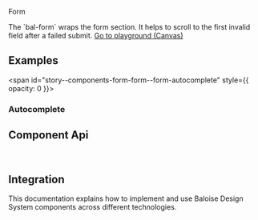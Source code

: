 
<bal-doc-banner id="story--components-form-form--basic" >Form</bal-doc-banner>

<bal-doc-lead>
  The `bal-form` wraps the form section. It helps to scroll to the first invalid field after a failed submit.
</bal-doc-lead>

<Canvas>
  <Story id="components-form-form--basic" />
</Canvas>


<bal-doc-app>
  <bal-button-group class="mb-large" position="center">
    <a class="button is-info is-outlined" href="?path=/story/components-form-form--basic">
      Go to playground (Canvas)
    </a>
    <bal-doc-stackblitz template={exampleHtml} component={exampleTs}></bal-doc-stackblitz>
  </bal-button-group>
</bal-doc-app>

## Examples

<span id="story--components-form-form--form-autocomplete" style={{ opacity: 0 }}></span>

### Autocomplete

<Canvas>
  <Story id="components-form-form--form-autocomplete" />
</Canvas>

## Component Api

<Description markdown={readme} />

<br />

## Integration

This documentation explains how to implement and use Baloise Design System components across different technologies.

<bal-doc-link-list>
  <a href="?path=/docs/development-getting-started-html5-overview--page">
    <bal-doc-link-list-item template="html5"></bal-doc-link-list-item>
  </a>
  <a href="?path=/docs/development-getting-started-vue-overview--page">
    <bal-doc-link-list-item template="vue"></bal-doc-link-list-item>
  </a>
  <a href="?path=/docs/development-getting-started-angular-overview--page">
    <bal-doc-link-list-item template="angular"></bal-doc-link-list-item>
  </a>
  <a href="?path=/docs/development-getting-started-react-overview--page">
    <bal-doc-link-list-item template="react"></bal-doc-link-list-item>
  </a>
</bal-doc-link-list>


<Description markdown={testing} />

<bal-doc-github link="/components/form/bal-form/stories/bal-form.docs.mdx"></bal-doc-github>
